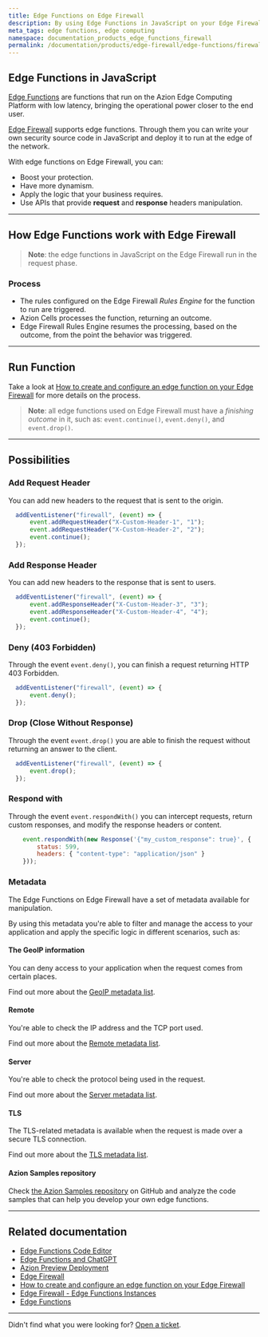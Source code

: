```yaml
---
title: Edge Functions on Edge Firewall
description: By using Edge Functions in JavaScript on your Edge Firewall you can boost your protection, have more dynamism, and apply the logic that your business requires.
meta_tags: edge functions, edge computing
namespace: documentation_products_edge_functions_firewall
permalink: /documentation/products/edge-firewall/edge-functions/firewall/
---
```


## Edge Functions in JavaScript

[Edge Functions](/en/documentation/products/edge-application/edge-functions/) are functions that run on the Azion Edge Computing Platform with low latency, bringing the operational power closer to the end user.

[Edge Firewall](/en/documentation/products/edge-firewall/) supports edge functions. Through them you can write your own security source code in JavaScript and deploy it to run at the edge of the network.

With edge functions on Edge Firewall, you can:

- Boost your protection.
- Have more dynamism.
- Apply the logic that your business requires.
- Use APIs that provide **request** and **response** headers manipulation.

---

## How Edge Functions work with Edge Firewall 

> **Note**: the edge functions in JavaScript on the Edge Firewall run in the request phase.

### Process

- The rules configured on the Edge Firewall *Rules Engine* for the function to run are triggered.
- Azion Cells processes the function, returning an outcome.
- Edge Firewall Rules Engine resumes the processing, based on the outcome, from the point the behavior was triggered.

---

## Run Function

Take a look at [How to create and configure an edge function on your Edge Firewall](/en/documentation/products/guides/edge-functions/firewall/) for more details on the process.

> **Note**: all edge functions used on Edge Firewall must have a *finishing outcome* in it, such as: `event.continue()`, `event.deny()`, and `event.drop()`.

---

## Possibilities

### Add Request Header

You can add new headers to the request that is sent to the origin.

``` javascript
  addEventListener("firewall", (event) => {
      event.addRequestHeader("X-Custom-Header-1", "1");
      event.addRequestHeader("X-Custom-Header-2", "2");
      event.continue();
  });
```

### Add Response Header

You can add new headers to the response that is sent to users.

```js
  addEventListener("firewall", (event) => {
      event.addResponseHeader("X-Custom-Header-3", "3");
      event.addResponseHeader("X-Custom-Header-4", "4");
      event.continue();
  });
```

### Deny (403 Forbidden)

Through the event `event.deny()`, you can finish a request returning HTTP 403 Forbidden.

```js 
  addEventListener("firewall", (event) => {
      event.deny();
  });
```

### Drop (Close Without Response)

Through the event `event.drop()` you are able to finish the request without returning an answer to the client.

```js 
  addEventListener("firewall", (event) => {
      event.drop();
  });
```

### Respond with

Through the event `event.respondWith()` you can intercept requests, return custom responses, and modify the response headers or content.

```js
    event.respondWith(new Response('{"my_custom_response": true}', {
        status: 599,
        headers: { "content-type": "application/json" }
    }));
```

### Metadata

The Edge Functions on Edge Firewall have a set of metadata available for manipulation.

By using this metadata you're able to filter and manage the access to your application and apply the specific logic in different scenarios, such as:

#### The GeoIP information

You can deny access to your application when the request comes from certain places.

Find out more about the [GeoIP metadata list](/en/documentation/products/edge-application/edge-functions/runtime/api-reference/metadata/#geo-ip).

#### Remote

You're able to check the IP address and the TCP port used.

Find out more about the [Remote metadata list](/en/documentation/products/edge-application/edge-functions/runtime/api-reference/metadata/#remote).

#### Server

You're able to check the protocol being used in the request.

Find out more about the [Server metadata list](/en/documentation/products/edge-application/edge-functions/runtime/api-reference/metadata/#server).

#### TLS

The TLS-related metadata is available when the request is made over a secure TLS connection.

Find out more about the [TLS metadata list](/en/documentation/products/edge-application/edge-functions/runtime/api-reference/metadata/#tls).

#### Azion Samples repository

Check [the Azion Samples repository](https://github.com/aziontech/azion-samples) on GitHub and analyze the code samples that can help you develop your own edge functions.

---

## Related documentation

- [Edge Functions Code Editor](/en/documentation/products/edge-application/edge-functions/runtime-api/code-editor/)
- [Edge Functions and ChatGPT](/en/documentation/products/edge-application/edge-functions/runtime-api/ai-integration/)
- [Azion Preview Deployment](/en/documentation/products/edge-application/edge-functions/runtime-api/preview-deployment/)
- [Edge Firewall](/en/documentation/products/edge-firewall/)
- [How to create and configure an edge function on your Edge Firewall](/en/documentation/products/guides/edge-functions/firewall/)
- [Edge Firewall - Edge Functions Instances](/en/documentation/products/edge-firewall/edge-functions-instances/)
- [Edge Functions](/en/documentation/products/edge-application/edge-functions/)

---

Didn't find what you were looking for? [Open a ticket](https://tickets.azion.com/).
